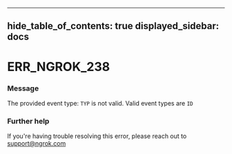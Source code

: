 

---
hide_table_of_contents: true
displayed_sidebar: docs
---


# ERR_NGROK_238

### Message
The provided event type: `TYP` is not valid. Valid event types are `ID`

<ErrorDetails error="err_ngrok_238" />



### Further help
If you're having trouble resolving this error, please reach out to [support@ngrok.com](mailto:support@ngrok.com?subject=Help%20with%20ERR_NGROK_238)

